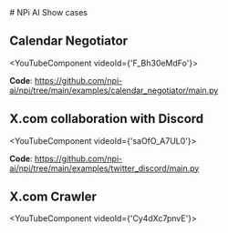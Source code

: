 
<Todo />
# NPi AI Show cases

## Calendar Negotiator

<YouTubeComponent videoId={'F_Bh30eMdFo'}></YouTubeComponent>

**Code**: https://github.com/npi-ai/npi/tree/main/examples/calendar_negotiator/main.py

## X.com collaboration with Discord

<YouTubeComponent videoId={'saOfO_A7UL0'}></YouTubeComponent>

**Code**: https://github.com/npi-ai/npi/tree/main/examples/twitter_discord/main.py


## X.com Crawler

<YouTubeComponent videoId={'Cy4dXc7pnvE'}></YouTubeComponent>

<FeatureRequest />
